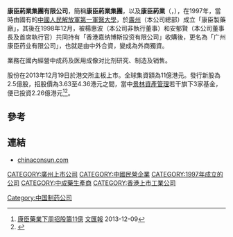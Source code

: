 '''康臣葯業集團有限公司'''，簡稱'''康臣葯業集團'''，以及'''康臣葯業'''（'''{{lang-en|Consun Pharmaceutical Group Limited}}'''，{{hkex|1681}}），在1997年，當時由國有的[[中國人民解放軍|中國人民解放軍]][[第一軍醫大學|第一軍醫大學]]，於[[廣州|廣州]]（本公司總部）成立「康臣製藥廠」，其後在1998年12月，被楊惠波（本公司非執行董事）和安郁賢（本公司董事長及首席執行官）共同持有「香港嘉纳博斯投资有限公司」收購後，更名為「广州康臣药业有限公司」，也就是由中外合資，變成為外商獨資。

業務在國內經營中成药及医用成像对比剂研究、制造及销售。

股份在2013年12月19日於港交所主板上市。全球集資額為11億港元。發行新股為2.5億股，招股價為3.63至4.36港元之間，當中[[景林資產管理|景林資產管理]]若干旗下3家基金，便已投資2.26億港元<REF>
[http://paper.wenweipo.com/2013/12/07/FI1312070009.htm 康臣藥業下周招股籌11億] {{Wayback|url=http://paper.wenweipo.com/2013/12/07/FI1312070009.htm |date=20170501173354 }}[[文汇报_(香港)|文匯報]] 2013-12-09
</REF><REF>
{{Cite web |url=http://www.hkexnews.hk/listedco/listconews/SEHK/2013/1209/LTN20131209026_C.pdf |title=康臣葯業集團有限公司招股資料 |access-date=2013-12-19 |archive-date=2016-03-05 |archive-url=https://web.archive.org/web/20160305015345/http://www.hkexnews.hk/listedco/listconews/SEHK/2013/1209/LTN20131209026_C.pdf }}
</REF>。

==參考==
{{REFLIST}}

==連結==
*[http://www.chinaconsun.com/ chinaconsun.com] {{Wayback|url=http://www.chinaconsun.com/ |date=20220323042925 }}

[[CATEGORY:廣州上市公司|CATEGORY:廣州上市公司]]
[[CATEGORY:中國民營企業|CATEGORY:中國民營企業]]
[[CATEGORY:1997年成立的公司|CATEGORY:1997年成立的公司]]
[[CATEGORY:中成藥生產商|CATEGORY:中成藥生產商]]
[[CATEGORY:香港上市工業公司|CATEGORY:香港上市工業公司]]
[[Category:中国制药公司|Category:中国制药公司]]